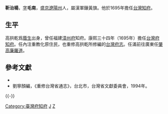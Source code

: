 '''靳治楊'''，[[表字|字]]'''毛南'''，[[盛京|盛京]][[遼陽州|遼陽州]]人，屬漢軍鑲黃旗。他於1695年擔任[[台灣知府|台灣知府]]。

==生平==
高拱乾爲[[蔭生|蔭生]]出身，曾任福建[[漳州府|漳州府]]知府。康熙三十四年（1695年）擔任[[台灣府知府|台灣府知府]]。任內注重教化原住民，也重修高拱乾所修編的[[台灣府志|台灣府志]]。任滿前往廣東任[[肇高廉羅道|肇高廉羅道]]。

==參考文獻==
* {{cite book|author=编纂委员会  |title=《福建省情资料库》 |year=2001年 |publisher=福建省地方志编纂委员会 |location=福建 |isbn=}}
*劉寧顏編，《重修台灣省通志》，台北市，台灣省文獻委員會，1994年。

{{-}}
{{start box}}
{{s-off}}
{{succession box|[[汪世印|汪世印]]|[[衛臺揆|衛臺揆]]|[[漳州府|漳州府]][[知府|知府]]|[[康熙|康熙]]三十三－三十五年<br />（1694－1696年）}}
{{Succession box|[[齊體物|齊體物]]|[[衛臺揆|衛臺揆]]|[[台灣府知府|台灣府知府]]|<small>康熙三十四年（1695年）上任</small>}}
{{end box}}

[[Category:臺灣府知府|Category:臺灣府知府]]
[[Category:鑲黃旗漢軍人|J]]
[[Category:靳姓|Z]]